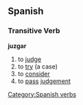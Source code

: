 == Spanish == 
=== Transitive Verb === 
'''juzgar'''
# to [[judge]]
# to [[try]] (a case)
# to [[consider]]
# to [[pass]] [[judgement]]
[[Category:Spanish verbs]]